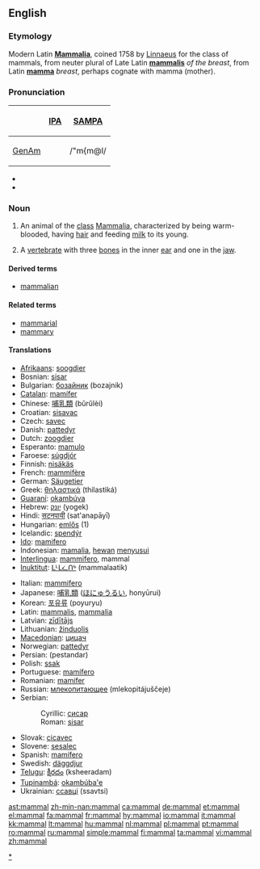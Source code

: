 {{wikipedia}}
==English==

===Etymology===
Modern Latin '''[[Mammalia]]''', coined 1758 by [[w:Linnaeus|Linnaeus]] for the class of mammals, from neuter plural of Late Latin '''[[mammalis]]''' ''of the breast'', from Latin '''[[mamma]]''' ''breast'', perhaps cognate with mamma (mother).

===Pronunciation===
{| border=1 cellpadding=5
! !! [[w:IPA|IPA]] !! [[w:SAMPA|SAMPA]]
|-
! [[GenAm]]
| {{IPAchar|/ˈmæməl/}} || /"m{m@l/
|}
* {{hyphenation|mam|mal}}
* {{audio|en-us-mammal.ogg|Audio (US)}}

===Noun===
{{en-noun}}

# An animal of the [[class]] [[Mammalia]], characterized by being warm-blooded, having [[hair]] and feeding [[milk]] to its young.
# {{paleontology}} A [[vertebrate]] with three [[bone]]s in the inner [[ear]] and one in the [[jaw]].

====Derived terms====
* [[mammalian]]

====Related terms====
* [[mammarial]]
* [[mammary]]

====Translations====
{{trans-top|animal of the class Mammalia}}
* [[Afrikaans]]: [[soogdier]]
* Bosnian: [[sisar]] {{m}}
* Bulgarian: [[бозайник]] (bozajnik) {{m}}
* [[Catalan]]: [[mamífer]]
* Chinese: [[哺乳類]] (bǔrǔlèi)
* Croatian: [[sisavac]] {{m}}
* Czech: [[savec]] {{m}}
* Danish: [[pattedyr]]
* Dutch: [[zoogdier]] {{n}}
* Esperanto: [[mamulo]]
* Faroese: [[súgdjór]]
* Finnish: [[nisäkäs]]
* French: [[mammifère]] {{m}}
* German: [[Säugetier]] {{n}}
* Greek: [[θηλαστικά]] (thilastiká)
* [[Guaraní]]: [[okambúva]]
* Hebrew: [[יונק]] (yogek)
* Hindi: [[सटनपायी]] (sat'anapāyī)
* Hungarian: [[emlős]] (1)
* Icelandic: [[spendýr]]
* [[Ido]]: [[mamifero]]
* Indonesian: [[mamalia]], [[hewan]] [[susu|menyusui]]
* [[Interlingua]]: [[mammifero]], mammal
* [[Inuktitut]]: [[ᒪᒻᒪᓛᑎᒃ]] (mammalaatik)
{{trans-mid}}
* Italian: [[mammifero]] {{m}}
* Japanese: [[哺乳類]] ([[ほにゅうるい]], honyūrui)
* Korean: [[포유류]] (poyuryu)
* Latin: [[mammalis]], [[mammalia]]
* Latvian: [[zīdītājs]] {{m}}
* Lithuanian: [[žinduolis]] {{m}}
* [[Macedonian]]: [[цицач]] {{m}}
* Norwegian: [[pattedyr]] {{n}}
* Persian: {{fa-Arab|[[پستاندار]]}} (pestandar)
* Polish: [[ssak]] {{m}}
* Portuguese: [[mamífero]] {{m}}
* Romanian: [[mamifer]] {{n}}
* Russian: [[млекопитающее]] (mlekopitájuščeje) {{n}}
* Serbian:
*: Cyrillic: [[сисар]] {{m}}
*: Roman: [[sisar]] {{m}}
* Slovak: [[cicavec#Slovak|cicavec]] {{m}}
* Slovene: [[sesalec]] {{m}}
* Spanish: [[mamífero]] {{m}}
* Swedish: [[däggdjur]] {{n}}
* [[Telugu]]: [[క్షీరదం]] (ksheeradam)
* [[Tupinambá]]: [[okambúba'e]]
* Ukrainian: [[ссавці]] (ssavtsi)
{{trans-bottom}}

[[Category:Mammals|*]]

[[ast:mammal]]
[[zh-min-nan:mammal]]
[[ca:mammal]]
[[de:mammal]]
[[et:mammal]]
[[el:mammal]]
[[fa:mammal]]
[[fr:mammal]]
[[hy:mammal]]
[[io:mammal]]
[[it:mammal]]
[[kk:mammal]]
[[lt:mammal]]
[[hu:mammal]]
[[nl:mammal]]
[[pl:mammal]]
[[pt:mammal]]
[[ro:mammal]]
[[ru:mammal]]
[[simple:mammal]]
[[fi:mammal]]
[[ta:mammal]]
[[vi:mammal]]
[[zh:mammal]]